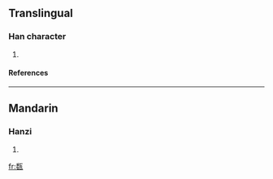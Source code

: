 ==Translingual==
===Han character===
{{Han char|rn=98|rad=瓦|as=08|sn=13|four=2141<sub>7</sub>|canj=竹女一女弓 (HVMVN)}}
# {{defn|Han|sort=瓦08}}
====References====
{{Han ref|kx=0749.370|dkj=21526|dj=1158.160|hdz=21427.030|uh=74FE|ud=29950|bh=DEC1|bd=57025}}

----
==Mandarin==
===Hanzi===
{{cmn-hanzi|pin=[[měng]] ([[meng3]])|wg=meng<sup>3</sup>}}
# {{defn|Mandarin}}

[[fr:瓾]]